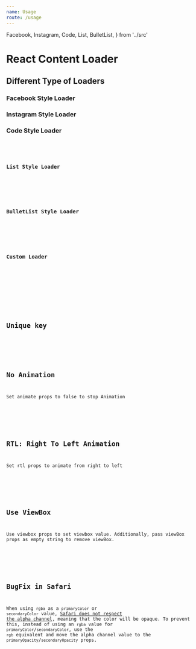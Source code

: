 ```yaml
---
name: Usage
route: /usage
---
```



  Facebook,
  Instagram,
  Code,
  List,
  BulletList,
} from '../src'

# React Content Loader

<PropsTable of={FacebookStyle} />

## Different Type of Loaders

### Facebook Style Loader

<Playground>
  <Facebook />
</Playground>

### Instagram Style Loader

<Playground>
  <Instagram />
</Playground>

### Code Style Loader

<Playground>
  <Code />
</Playground>

### List Style Loader

<Playground>
  <List />
</Playground>

### BulletList Style Loader

<Playground>
  <BulletList />
</Playground>

### Custom Loader

<Playground>
  <ContentLoader
    height={140}
    speed={1}
    primaryColor={'#333'}
    secondaryColor={'#999'}
  >
    <rect x="80" y="17" rx="4" ry="4" width="300" height="13" />
    <rect x="82" y="44" rx="3" ry="3" width="250" height="10" />
    <circle cx="35" cy="35" r="35" />
  </ContentLoader>
</Playground>

## Unique key

<Playground>
  <Facebook uniquekey="unique-key" />
</Playground>

## No Animation

Set animate props to false to stop Animation

<Playground>
  <Facebook animate={false} />
</Playground>

## RTL: Right To Left Animation

Set rtl props to animate from right to left

<Playground>
  <Instagram rtl />
</Playground>

## Use ViewBox

Use viewbox props to set viewbox value.
Additionally, pass viewBox props as empty string to remove viewBox.

<Playground>
  <ContentLoader viewBox="" />
</Playground>

## BugFix in Safari

When using `rgba` as a `primaryColor` or `secondaryColor` value,
[Safari does not respect the alpha channel](https://github.com/w3c/svgwg/issues/180),
meaning that the color will be opaque. To prevent this, instead of using an
`rgba` value for `primaryColor`/`secondaryColor`, use the `rgb` equivalent and
move the alpha channel value to the `primaryOpacity`/`secondaryOpacity` props.

<Playground>
  <ContentLoader
    primaryColor="rgb(0,0,0)"
    secondaryColor="rgb(0,0,0)"
    primaryOpacity={0.06}
    secondaryOpacity={0.12}
  />
</Playground>
